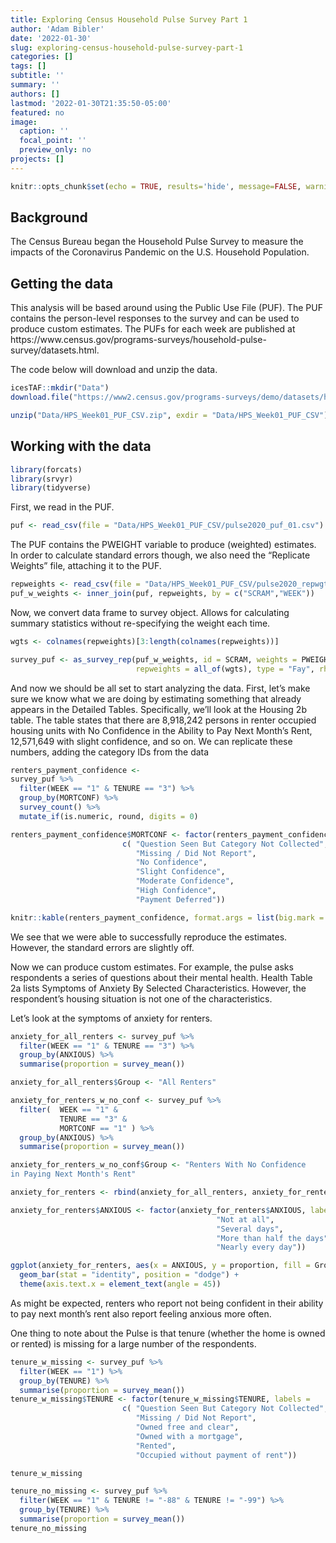 ```yaml
---
title: Exploring Census Household Pulse Survey Part 1
author: 'Adam Bibler'
date: '2022-01-30'
slug: exploring-census-household-pulse-survey-part-1
categories: []
tags: []
subtitle: ''
summary: ''
authors: []
lastmod: '2022-01-30T21:35:50-05:00'
featured: no
image:
  caption: ''
  focal_point: ''
  preview_only: no
projects: []
---
```



```r
knitr::opts_chunk$set(echo = TRUE, results='hide', message=FALSE, warning=FALSE)
```

## Background

The Census Bureau began the Household Pulse Survey to measure the impacts of the Coronavirus Pandemic on the U.S. Household Population.

## Getting the data

This analysis will be based around using the Public Use File (PUF). The PUF contains the person-level responses to the survey and can be used to produce custom estimates. The PUFs for each week are published at https://www.census.gov/programs-surveys/household-pulse-survey/datasets.html. 

The code below will download and unzip the data.

```r
icesTAF::mkdir("Data")
download.file("https://www2.census.gov/programs-surveys/demo/datasets/hhp/2020/wk1/HPS_Week01_PUF_CSV.zip", "Data/HPS_Week01_PUF_CSV.zip")

unzip("Data/HPS_Week01_PUF_CSV.zip", exdir = "Data/HPS_Week01_PUF_CSV")
```


## Working with the data

```r
library(forcats)
library(srvyr)
library(tidyverse)
```

First, we read in the PUF.

``` r
puf <- read_csv(file = "Data/HPS_Week01_PUF_CSV/pulse2020_puf_01.csv")
```

The PUF contains the PWEIGHT variable to produce (weighted) estimates. In order to calculate standard errors though, we also need the "Replicate Weights" file, attaching it to the PUF.

``` r
repweights <- read_csv(file = "Data/HPS_Week01_PUF_CSV/pulse2020_repwgt_puf_01.csv")
puf_w_weights <- inner_join(puf, repweights, by = c("SCRAM","WEEK"))
```

Now, we convert data frame to survey object. Allows for calculating summary statistics without re-specifying the weight each time.

```r
wgts <- colnames(repweights)[3:length(colnames(repweights))]

survey_puf <- as_survey_rep(puf_w_weights, id = SCRAM, weights = PWEIGHT, 
                            repweights = all_of(wgts), type = "Fay", rho = 0.5005)
```

And now we should be all set to start analyzing the data. First, let's make sure we know what we are doing by estimating something that already appears in the Detailed Tables. Specifically, we'll look at the Housing 2b table. The table states that there are 8,918,242 persons in renter occupied housing units with No Confidence in the Ability to Pay Next Month's Rent, 12,571,649 with slight confidence, and so on. We can replicate these numbers, adding the category IDs from the data

```r
renters_payment_confidence <- 
survey_puf %>% 
  filter(WEEK == "1" & TENURE == "3") %>% 
  group_by(MORTCONF) %>% 
  survey_count() %>%
  mutate_if(is.numeric, round, digits = 0)

renters_payment_confidence$MORTCONF <- factor(renters_payment_confidence$MORTCONF, labels = 
                         c( "Question Seen But Category Not Collected",
                            "Missing / Did Not Report",
                            "No Confidence",
                            "Slight Confidence",
                            "Moderate Confidence",
                            "High Confidence",
                            "Payment Deferred"))

knitr::kable(renters_payment_confidence, format.args = list(big.mark = ","))
```
We see that we were able to successfully reproduce the estimates. However, the standard errors are slightly off. 

Now we can produce custom estimates. For example, the pulse asks respondents a series of questions about their mental health. Health Table 2a lists Symptoms of Anxiety By Selected Characteristics. However, the respondent's housing situation is not one of the characteristics.

Let's look at the symptoms of anxiety for renters.

```r
anxiety_for_all_renters <- survey_puf %>% 
  filter(WEEK == "1" & TENURE == "3") %>% 
  group_by(ANXIOUS) %>% 
  summarise(proportion = survey_mean())

anxiety_for_all_renters$Group <- "All Renters"

anxiety_for_renters_w_no_conf <- survey_puf %>% 
  filter(  WEEK == "1" & 
           TENURE == "3" & 
           MORTCONF == "1" ) %>% 
  group_by(ANXIOUS) %>% 
  summarise(proportion = survey_mean())

anxiety_for_renters_w_no_conf$Group <- "Renters With No Confidence 
in Paying Next Month's Rent"

anxiety_for_renters <- rbind(anxiety_for_all_renters, anxiety_for_renters_w_no_conf)

anxiety_for_renters$ANXIOUS <- factor(anxiety_for_renters$ANXIOUS, labels = c("Missing", 
                                              "Not at all",
                                              "Several days",
                                              "More than half the days",
                                              "Nearly every day"))

ggplot(anxiety_for_renters, aes(x = ANXIOUS, y = proportion, fill = Group)) +
  geom_bar(stat = "identity", position = "dodge") +
  theme(axis.text.x = element_text(angle = 45))
```



As might be expected, renters who report not being confident in their ability to pay next month's rent also report feeling anxious more often.

One thing to note about the Pulse is that tenure (whether the home is owned or rented) is missing for a large number of the respondents.

```r
tenure_w_missing <- survey_puf %>% 
  filter(WEEK == "1") %>% 
  group_by(TENURE) %>% 
  summarise(proportion = survey_mean())
tenure_w_missing$TENURE <- factor(tenure_w_missing$TENURE, labels = 
                         c( "Question Seen But Category Not Collected",
                            "Missing / Did Not Report",
                            "Owned free and clear",
                            "Owned with a mortgage",
                            "Rented",
                            "Occupied without payment of rent"))

tenure_w_missing
```
```r
tenure_no_missing <- survey_puf %>% 
  filter(WEEK == "1" & TENURE != "-88" & TENURE != "-99") %>% 
  group_by(TENURE) %>% 
  summarise(proportion = survey_mean())
tenure_no_missing
```

